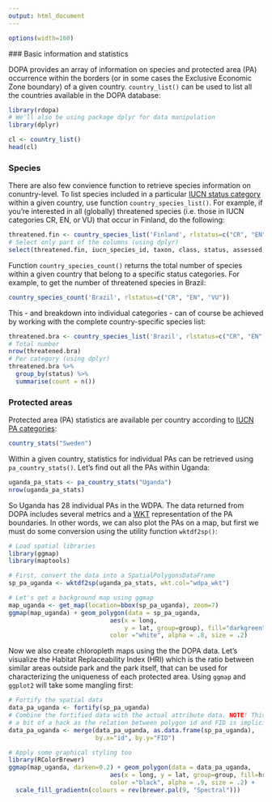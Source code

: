 ```yaml
---
output: html_document
---
```

<!--
%\VignetteEngine{knitr::knitr}
%\VignetteIndexEntry{Tutorial for the JRC's eSpecies API}
-->

```r
options(width=160)
```

  
### Basic information and statistics

DOPA provides an array of information on species and protected area (PA) 
occurrence within the borders (or in some cases the Exclusive Economic Zone 
boundary)  of a given country. `country_list()` can be used to list all the 
countries available in the DOPA database:

```r
library(rdopa)
# We'll also be using package dplyr for data manipulation
library(dplyr)

cl <- country_list()
head(cl)
```

### Species 

There are also few convience function to retrieve species information on 
conuntry-level. To list species included in a particular 
[IUCN status category](http://www.iucnredlist.org/technical-documents/categories-and-criteria)
within a given country, use function `country_species_list()`. For example, if 
you're interested in all (globally) threatened species (i.e. those in IUCN 
categories CR, EN, or VU) that occur in Finland, do the following:

```r
threatened.fin <- country_species_list('Finland', rlstatus=c("CR", "EN", "VU"))
# Select only part of the columns (using dplyr)
select(threatened.fin, iucn_species_id, taxon, class, status, assessed, commonname)
```

Function `country_species_count()` returns the total number of species within
a given country that belong to a specific status categories. For example, to 
get the number of threatened species in Brazil:

```r
country_species_count('Brazil', rlstatus=c("CR", "EN", "VU"))
```

This - and breakdown into individual categories - can of course be achieved by
working with the complete country-specific species list:

```r
threatened.bra <- country_species_list('Brazil', rlstatus=c("CR", "EN", "VU"))
# Total number
nrow(threatened.bra)
# Per category (using dplyr)
threatened.bra %>%
  group_by(status) %>%
  summarise(count = n()) 
```

### Protected areas

Protected area (PA) statistics are available per country according to 
[IUCN PA categories](http://www.iucn.org/about/work/programmes/gpap_home/gpap_quality/gpap_pacategories/):

```r
country_stats("Sweden")
```

Within a given country, statistics for individual PAs can be retrieved using
`pa_country_stats()`. Let's find out all the PAs within Uganda:

```r
uganda_pa_stats <- pa_country_stats("Uganda")
nrow(uganda_pa_stats)
```

So Uganda has 28 individual PAs in the WDPA. The data returned from DOPA 
includes several metrics and a [WKT](https://en.wikipedia.org/wiki/Well-known_text) 
representation of the PA boundaries. In other words, we can also plot the
PAs on a map, but first we must do some conversion using the utility function
`wktdf2sp()`:

```r
# Load spatial libraries
library(ggmap)
library(maptools)

# First, convert the data into a SpatialPolygonsDataFrame
sp_pa_uganda <- wktdf2sp(uganda_pa_stats, wkt.col="wdpa_wkt")

# Let's get a background map using ggmap
map_uganda <- get_map(location=bbox(sp_pa_uganda), zoom=7)
ggmap(map_uganda) + geom_polygon(data = sp_pa_uganda,
                            aes(x = long, 
                                y = lat, group=group), fill="darkgreen",
                            color ="white", alpha = .8, size = .2)
```

Now we also create chloropleth maps using the the DOPA data. Let's visualize 
the Habitat Replaceability Index (HRI) which is the ratio between
similar areas outside park and the park itself, that can be used for
characterizing the uniqueness of each protected area. Using `ggmap` and 
`ggplot2` will take some mangling first:

```r
# Fortify the spatial data
data_pa_uganda <- fortify(sp_pa_uganda)
# Combine the fortified data with the actual attribute data. NOTE! This is 
# a bit of a hack as the relation between polygon id and FID is implicit.
data_pa_uganda <- merge(data_pa_uganda, as.data.frame(sp_pa_uganda),
                        by.x="id", by.y="FID")

# Apply some graphical styling too
library(RColorBrewer)
ggmap(map_uganda, darken=0.2) + geom_polygon(data = data_pa_uganda,
                            aes(x = long, y = lat, group=group, fill=hri),
                            color ="black", alpha = .9, size = .2) +
  scale_fill_gradientn(colours = rev(brewer.pal(9, "Spectral")))
```
